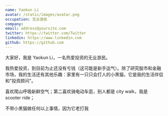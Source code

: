 ```yaml
---
name: Yaokun Li
avatar: /static/images/avatar.png
occupation: 无业游民
company: 
email: address@yoursite.com
twitter: https://twitter.com/Twitter
linkedin: https://www.linkedin.com
github: https://github.com
---
```


大家好，我是 Yaokun Li，一名热爱投资的无业游民。

我热爱投资，到目前为止还没有亏钱（这可能是新手运气）。除了研究股市和金融市场，我的生活还有其他乐趣：家里有一只只会打人的小黑猫，它是我的生活伴侣和"投资顾问"。

喜欢爬山呼吸新鲜空气；第二喜欢骑电动车逛，别人都是 city walk，我是 scooter ride；

不带小黑猫做任何以上事情，因为它老打我
